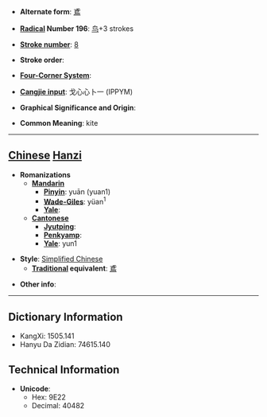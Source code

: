 * '''Alternate form''': [[鳶]]

* '''[[Wiktionary:Chinese radical index| Radical]] Number 196''': [[Wiktionary:Chinese radical index 鸟|鸟]]+3 strokes

* '''[[Wiktionary:Chinese total strokes index|Stroke number]]''': [[Wiktionary:Chinese total strokes index 8|8]]

* '''Stroke order''': 

* '''[[Wiktionary:Chinese four corner index|Four-Corner System]]''': 

* '''[[Wiktionary:Chinese Cangjie index|Cangjie input]]''': 戈心心卜一 (IPPYM)

* '''Graphical Significance and Origin''': 

* '''Common Meaning''': kite

----

== [[Chinese]] [[Hanzi]] ==

* '''Romanizations'''
** '''[[Mandarin]]'''
*** '''[[Pinyin]]''': yuān (yuan1)
*** '''[[Wade-Giles]]''': yüan<sup>1</sup>
*** '''[[Yale]]''': 
** '''[[Cantonese]]'''
*** '''[[Jyutping]]''':
*** '''[[Penkyamp]]''': 
*** '''[[Yale]]''': yun1

* '''Style''': [[Simplified Chinese]] 
** '''[[Traditional Chinese|Traditional]] equivalent''': [[鳶]]

* '''Other info''': 

----

== Dictionary Information ==

* KangXi: 1505.141
* Hanyu Da Zidian: 74615.140

== Technical Information ==

* '''Unicode''':
** Hex: 9E22
** Decimal: 40482